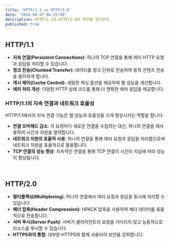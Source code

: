 ```yaml
---
title: 'HTTP/1.1 vs HTTP/2.0'
date: '2024-08-07 06:25:00'
description: HTTP/1.1과 HTTP/2.0의 차이를 알아보자.
published: true
---
```


## HTTP/1.1

- **지속 연결(Persistent Connections)**: 하나의 TCP 연결을 통해 여러 HTTP 요청과 응답을 처리할 수 있습니다.
- **청크 전송(Chunked Transfer)**: 데이터를 청크 단위로 전송하여 동적 콘텐츠 전송을 용이하게 합니다.
- **캐시 제어(Cache Control)**: 세밀한 캐싱 옵션을 제공하여 웹 성능을 개선합니다.
- **에러 처리 개선**: 다양한 HTTP 상태 코드를 통해 더 명확한 에러 응답을 제공합니다.

### HTTP/1.1의 지속 연결과 네트워크 효율성

HTTP/1.1에서의 지속 연결 기능은 웹 성능과 효율성을 크게 향상시키는 역할을 합니다.

- **연결 오버헤드 감소**: 각 요청마다 새로운 연결을 수립하는 대신, 하나의 연결을 재사용하여 시간과 자원을 절약합니다.
- **네트워크 자원의 효율적 사용**: 하나의 연결을 통해 여러 요청과 응답을 처리함으로써 네트워크 자원을 효율적으로 활용합니다.
- **TCP 연결의 성능 향상**: 지속적인 연결을 통해 TCP 연결이 시간이 지남에 따라 성능이 향상됩니다.

<br />

## HTTP/2.0

- **멀티플렉싱(Multiplexing)**: 하나의 연결에서 여러 요청과 응답을 동시에 처리할 수 있습니다.
- **헤더 압축(Header Compression)**: HPACK 압축을 사용하여 헤더 데이터를 효율적으로 전송합니다.
- **서버 푸시(Server Push)**: 서버가 클라이언트의 요청을 기다리지 않고 능동적으로 리소스를 푸시할 수 있습니다.
- **HTTPS와의 통합**: 대부분 HTTPS와 함께 사용되어 보안을 강화합니다.
